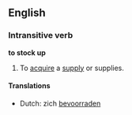 ==English==
===Intransitive verb===
'''to stock up'''

#To [[acquire]] a [[supply]] or supplies.

====Translations====

*Dutch: zich [[bevoorraden]]